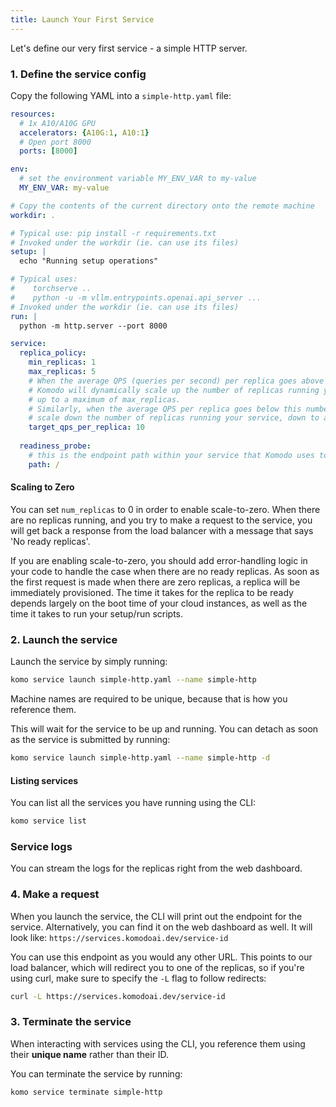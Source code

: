 ```yaml
---
title: Launch Your First Service
---
```


Let's define our very first service - a simple HTTP server.

### 1. Define the service config

Copy the following YAML into a `simple-http.yaml` file:
```yaml
resources:
  # 1x A10/A10G GPU
  accelerators: {A10G:1, A10:1}
  # Open port 8000
  ports: [8000]

env:
  # set the environment variable MY_ENV_VAR to my-value
  MY_ENV_VAR: my-value

# Copy the contents of the current directory onto the remote machine
workdir: .

# Typical use: pip install -r requirements.txt
# Invoked under the workdir (ie. can use its files)
setup: |
  echo "Running setup operations"

# Typical uses:
#    torchserve ..
#    python -u -m vllm.entrypoints.openai.api_server ...
# Invoked under the workdir (ie. can use its files)
run: |
  python -m http.server --port 8000

service:
  replica_policy:
    min_replicas: 1
    max_replicas: 5
    # When the average QPS (queries per second) per replica goes above this number,
    # Komodo will dynamically scale up the number of replicas running your service,
    # up to a maximum of max_replicas.
    # Similarly, when the average QPS per replica goes below this number, Komodo will
    # scale down the number of replicas running your service, down to a minimum of min_replicas.
    target_qps_per_replica: 10
  
  readiness_probe:
    # this is the endpoint path within your service that Komodo uses to check if your service is running
    path: /
```

#### Scaling to Zero

You can set `num_replicas` to 0 in order to enable scale-to-zero. When there are no replicas running, and you try
to make a request to the service, you will get back a response from the load balancer with a message that says 'No ready replicas'.


If you are enabling scale-to-zero, you should add error-handling logic in your code to handle the case when there are no ready replicas.
As soon as the first request is made when there are zero replicas, a replica will be immediately provisioned. The time it takes for the replica
to be ready depends largely on the boot time of your cloud instances, as well as the time it takes to run your setup/run scripts.

### 2. Launch the service

Launch the service by simply running:

```bash
komo service launch simple-http.yaml --name simple-http
```

<Note>Machine names are required to be unique, because that is how you reference them.</Note>

This will wait for the service to be up and running. You can detach as soon as the service is submitted by running:

```bash
komo service launch simple-http.yaml --name simple-http -d
```

#### Listing services

You can list all the services you have running using the CLI:

```bash
komo service list
```

### Service logs

You can stream the logs for the replicas right from the web dashboard.

### 4. Make a request

When you launch the service, the CLI will print out the endpoint for the service. Alternatively, you can find it on the web dashboard as well.
It will look like: `https://services.komodoai.dev/service-id`

You can use this endpoint as you would any other URL. This points to our load balancer, which will redirect you to one of the replicas,
so if you're using curl, make sure to specify the `-L` flag to follow redirects:

```bash
curl -L https://services.komodoai.dev/service-id
```

### 3. Terminate the service

<Note>When interacting with services using the CLI, you reference them using their **unique name** rather than their ID.</Note>

You can terminate the service by running:

```bash
komo service terminate simple-http
```
